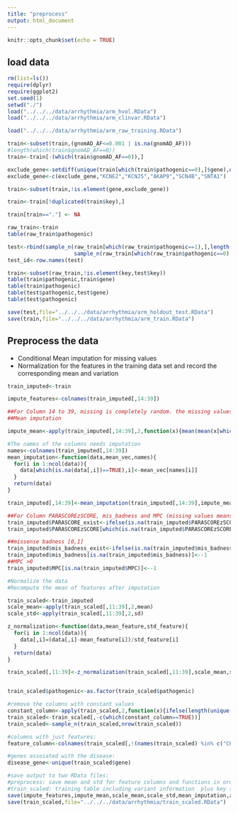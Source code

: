 ```yaml
---
title: "preprocess"
output: html_document
---
```


```r
knitr::opts_chunk$set(echo = TRUE)
```

## load data

```r

rm(list=ls())
require(dplyr)
require(ggplot2)
set.seed(1)
setwd("./")
load("../../../data/arrhythmia/arm_hvol.RData")
load("../../../data/arrhythmia/arm_clinvar.RData")

load("../../../data/arrhythmia/arm_raw_training.RData")

train<-subset(train,(gnomAD_AF<=0.001 | is.na(gnomAD_AF)))
#length(which(train$gnomAD_AF==0))
train<-train[-(which(train$gnomAD_AF==0)),]

exclude_gene<-setdiff(unique(train[which(train$pathogenic==0),]$gene),unique(train[which(train$pathogenic==1),]$gene))
exclude_gene<-c(exclude_gene,"KCNE2","KCNJ5","AKAP9","SCN4B","SNTA1")

train<-subset(train,!is.element(gene,exclude_gene))

train<-train[!duplicated(train$key),]

train[train=="."] <- NA

raw_train<-train
table(raw_train$pathogenic)

test<-rbind(sample_n(raw_train[which(raw_train$pathogenic==1),],length(which(raw_train$pathogenic==1))*1/3),
                     sample_n(raw_train[which(raw_train$pathogenic==0),],length(which(raw_train$pathogenic==0))*1/3))
test_id<-row.names(test)

train<-subset(raw_train,!is.element(key,test$key))
table(train$pathogenic,train$gene)
table(train$pathogenic)
table(test$pathogenic,test$gene)
table(test$pathogenic)

save(test,file="../../../data/arrhythmia/arm_holdout_test.RData")
save(train,file="../../../data/arrhythmia/arm_train.RData")

```

## Preprocess the data

 - Conditional Mean imputation for missing values
 - Normalization for the features in the training data set and record the corresponding mean and variation

```r

train_imputed<-train

impute_features<-colnames(train_imputed[,14:39])

##For Column 14 to 39, missing is completely random. the missing values are replaced with conditional mean. 
##Mean imputation

impute_mean<-apply(train_imputed[,14:39],2,function(x){mean(mean(x[which(train$pathogenic==0)],na.rm=T),mean(x[which(train$pathogenic==1)],na.rm=T))})

#The names of the columns needs imputation
names<-colnames(train_imputed[,14:39])
mean_imputation<-function(data,mean_vec,names){
  for(i in 1:ncol(data)){
    data[which(is.na(data[,i])==TRUE),i]<-mean_vec[names[i]]
  }
  return(data)
}

train_imputed[,14:39]<-mean_imputation(train_imputed[,14:39],impute_mean,names)

##For Column PARASCOREzSCORE, mis_badness and MPC (missing values means not applicable, replace with mean and add one more indicator variable to indicate the missingness
train_imputed$PARASCORE_exist<-ifelse(is.na(train_imputed$PARASCOREzSCORE),0,1)
train_imputed$PARASCOREzSCORE[which(is.na(train_imputed$PARASCOREzSCORE)==TRUE)]<-0

##missense badness [0,1]
train_imputed$mis_badness_exist<-ifelse(is.na(train_imputed$mis_badness),0,1)
train_imputed$mis_badness[is.na(train_imputed$mis_badness)]<--1
##MPC >0
train_imputed$MPC[is.na(train_imputed$MPC)]<--1

#Normalize the data 
#Recompute the mean of features after imputation

train_scaled<-train_imputed
scale_mean<-apply(train_scaled[,11:39],2,mean)
scale_std<-apply(train_scaled[,11:39],2,sd)

z_normalization<-function(data,mean_feature,std_feature){
  for(i in 1:ncol(data)){
    data[,i]=(data[,i]-mean_feature[i])/std_feature[i]
  }
  return(data)
}

train_scaled[,11:39]<-z_normalization(train_scaled[,11:39],scale_mean,scale_std)


train_scaled$pathogenic<-as.factor(train_scaled$pathogenic)

#remove the columns with constant values
constant_column<-apply(train_scaled,2,function(x){ifelse(length(unique(x))==1,TRUE,FALSE)})
train_scaled<-train_scaled[,-c(which(constant_column==TRUE))]
train_scaled<-sample_n(train_scaled,nrow(train_scaled))

#columns with just features:
feature_column<-colnames(train_scaled[,!(names(train_scaled) %in% c("CHROM","POS","REF","ALT","gene","AF_Adj","gnomAD_AF","HGVSc","HGVSp","key"))])

#genes assoiated with the disease:
disease_gene<-unique(train_scaled$gene)

#save output to two RData files:
#preprocess: save mean and std for feature columns and functions in order to impute and normalize new samples 
#train_scaled: training table including variant information  plus key (i.e., short form of genomic coordinate "1_XXXXXXXXXXX_A_G")
save(impute_features,impute_mean,scale_mean,scale_std,mean_imputation,z_normalization,feature_column,disease_gene,train_imputed,file="../../../data/arrhythmia/preprocess.RData")
save(train_scaled,file="../../../data/arrhythmia/train_scaled.RData")

```